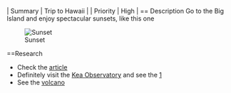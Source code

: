 | Summary | Trip to Hawaii |
| Priority | High |
== Description
Go to the Big Island and enjoy spectacular sunsets, like this one

[[Image:Sunset]]

==Research
* Check the [http://en.wikipedia.org/wiki/Hawaii_%28island%29|Wikipedia article]
* Definitely visit the [http://www.ifa.hawaii.edu/mko/|Mauna Kea Observatory] and see the [http://www.keckobservatory.org/|Keck]
* See the [http://www.nps.gov/havo/index.htm|active volcano]
